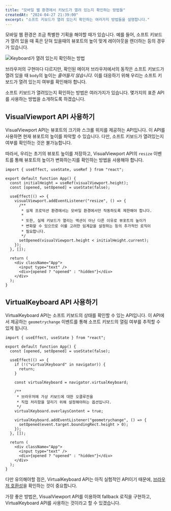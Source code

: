 ```yaml
---
title: "모바일 웹 환경에서 키보드가 열려 있는지 확인하는 방법들"
createdAt: "2024-04-27 21:39:00"
excerpt: "소프트 키보드가 열려 있는지 확인하는 여러가지 방법들을 설명합니다."
---
```


모바일 웹 환경은 조금 특별한 기획을 해야할 때가 있습니다. 예를 들어, 소프트 키보드가 열려 있을 때 혹은 닫혀 있을때의 뷰포트의 높이 맞게 레이아웃을 렌더하는
등의 경우가 있습니다.

![Keyboard가 열려 있는지 확인하는 방법](/static/blog/watching-keyboard-status-with-web-apis.ko/keyboard-viewport.png)

브라우저의 구현마다 다르지만, 확인된 메이저 브라우저에서의 동작은 소프트 키보드가 열려 있을 때 `body`의 높이는 _줄어들지 않습니다._ 이를 대응하기 위해
우리는 소프트 키보드가 열려 있는지 여부를 확인해야 합니다.

소프트 키보드가 열려있는지 확인하는 방법은 여러가지가 있습니다. 몇가지의 표준 API를 사용하는 방법을 소개하도록 하겠습니다.

## VisualViewport API 사용하기

VisualViewport API는 뷰포트의 크기와 스크롤 위치를 제공하는 API입니다. 이 API를 사용하면 현재 뷰포트의 높이를 파악할 수 있습니다.
다만, 소프트 키보드가 열려있는지 여부를 확인하는 것은 불가능합니다.

따라서, 우리는 초기의 뷰포트 높이를 저장하고, VisualViewport API의 `resize` 이벤트를 통해 뷰포트의 높이가 변화하는지를 확인하는 방법을 사용해야 합니다.

```tsx
import { useEffect, useState, useRef } from "react";

export default function App() {
  const initialHeight = useRef(visualViewport.height);
  const [opened, setOpened] = useState(false);

  useEffect(() => {
    visualViewport.addEventListener("resize", () => {
      /**
       * 실제 프로덕션 환경에서는 모바일 환경에서만 작동하도록 제한해야 합니다.
       *
       * 또한, 실제 키보드가 열리는 액션이 아닌 다른 이유로 뷰포트의 높이가
       * 변화할 수 있으므로 이를 고려한 임계값을 설정하는 등의 추가적인 로직이
       * 필요합니다.
       */
      setOpened(visualViewport.height < initialHeight.current);
    });
  }, []);

  return (
    <div className="App">
      <input type="text" />
      <div>{opened ? "opened" : "hidden"}</div>
    </div>
  );
}

```

## VirtualKeyboard API 사용하기

VirtualKeyboard API는 소프트 키보드의 상태를 확인할 수 있는 API입니다. 이 API에서 제공하는 `geometrychange` 이벤트를 통해 소프트 키보드의 열림
여부를 추적할 수 있게 됩니다.

```tsx
import { useEffect, useState } from "react";

export default function App() {
  const [opened, setOpened] = useState(false);

  useEffect(() => {
    if (!("virtualKeyboard" in navigator)) {
      return;
    }

    const virtualKeyboard = navigator.virtualKeyboard;

    /**
     * 브라우저에 가상 키보드에 대한 오클루전을
     * 직접 처리함을 알리기 위해 설정해야하는 옵션입니다.
     */
    virtualKeyboard.overlaysContent = true;

    virtualKeyboard.addEventListener("geometrychange", () => {
      setOpened(event.target.boundingRect.height > 0);
    });
  }, []);

  return (
    <div className="App">
      <input type="text" />
      <div>{opened ? "opened" : "hidden"}</div>
    </div>
  );
}
```

다만 유의해야할 점은, VirtualKeyboard API는 아직 실험적인 API이기 때문에,
[브라우저 호환성](https://caniuse.com/?search=virtualkeyboard)을 확인하는 것이 중요합니다.

가장 좋은 방법은, VisualViewport API를 이용하여 fallback 로직을 구현하고, VirtualKeyboard API를 사용하는 것이라고 할 수 있겠습니다.